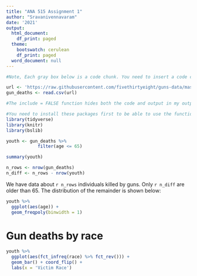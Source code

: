 ---
title: "ANA 515 Assignment 1"
author: "Sravanivennavaram"
date: '2021'
output:
  html_document:
    df_print: paged
  theme:
    bootswatch: cerulean
    df_print: paged
  word_document: null
---

``` {r, echo = FALSE}
#Note, Each gray box below is a code chunk. You need to insert a code chunk and put your R code in it. By setting echo = FALSE. this comment and any code will not show in my output document. If it were TRUE, the comment and code would appear. 
```

```{r, echo = FALSE}
url <- 'https://raw.githubusercontent.com/fivethirtyeight/guns-data/master/full_data.csv'
gun_deaths <- read.csv(url)
```


```{r setup, echo = FALSE}
#The include = FALSE function hides both the code and output in my output document

#You need to install these packages first to be able to use the functions within them. You can install them from the Tools tab or write a new code chunk: install.packages("package_name").
library(tidyverse)
library(knitr)
library(bslib)

youth <- gun_deaths %>%
            filter(age <= 65)

summary(youth)

n_rows <- nrow(gun_deaths)
n_diff <- n_rows - nrow(youth)
```


We have data about `r n_rows` individuals killed by guns. Only `r n_diff` are older than 65. The distribution of the remainder is shown
below:

```{r youth-dist, echo = FALSE}
youth %>% 
  ggplot(aes(age)) + 
  geom_freqpoly(binwidth = 1)
```

# Gun deaths by race

```{r race-dist, echo = FALSE}
youth %>% 
  ggplot(aes(fct_infreq(race) %>% fct_rev())) +
  geom_bar() + coord_flip() +
  labs(x = 'Victim Race')
```